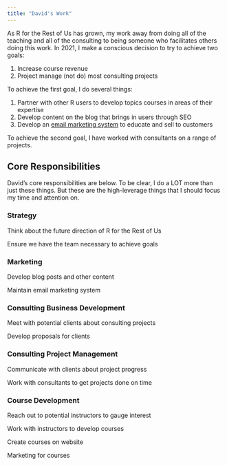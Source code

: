 ```yaml
---
title: "David's Work"
---
```


As R for the Rest of Us has grown, my work away from doing all of the teaching and all of the consulting to being someone who facilitates others doing this work. In 2021, I make a conscious decision to try to achieve two goals:

1. Increase course revenue
2. Project manage (not do) most consulting projects

To achieve the first goal, I do several things: 

1. Partner with other R users to develop topics courses in areas of their expertise
1. Develop content on the blog that brings in users through SEO
1. Develop an [email marketing system](email-automations.html) to educate and sell to customers

To achieve the second goal, I have worked with consultants on a range of projects. 

## Core Responsibilities

David's core responsibilities are below. To be clear, I do a LOT more than just these things. But these are the high-leverage things that I should focus my time and attention on. 

### Strategy

Think about the future direction of R for the Rest of Us

Ensure we have the team necessary to achieve goals

### Marketing

Develop blog posts and other content

Maintain email marketing system

### Consulting Business Development

Meet with potential clients about consulting projects

Develop proposals for clients

### Consulting Project Management

Communicate with clients about project progress

Work with consultants to get projects done on time

### Course Development

Reach out to potential instructors to gauge interest

Work with instructors to develop courses

Create courses on website

Marketing for courses